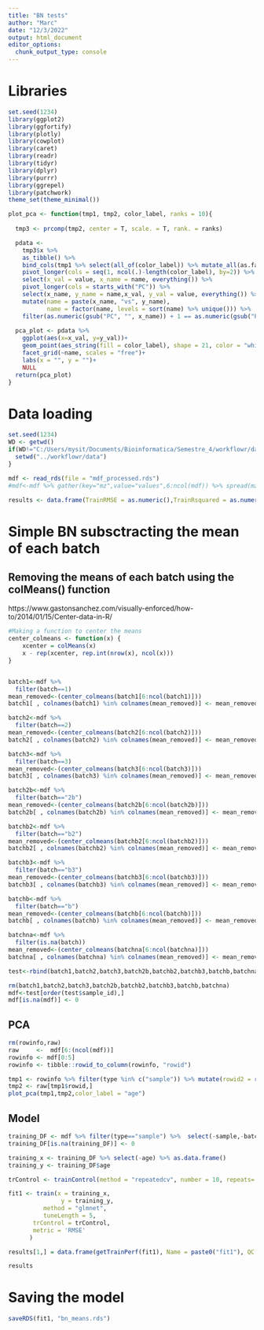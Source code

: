 ```yaml
---
title: "BN tests"
author: "Marc"
date: "12/3/2022"
output: html_document
editor_options: 
  chunk_output_type: console
---
```


# Libraries
```r
set.seed(1234)
library(ggplot2)
library(ggfortify)
library(plotly)
library(cowplot)
library(caret)
library(readr)
library(tidyr)
library(dplyr)
library(purrr)
library(ggrepel)
library(patchwork)
theme_set(theme_minimal())
```
```r
plot_pca <- function(tmp1, tmp2, color_label, ranks = 10){
  
  tmp3 <- prcomp(tmp2, center = T, scale. = T, rank. = ranks)

  pdata <- 
    tmp3$x %>% 
    as_tibble() %>% 
    bind_cols(tmp1 %>% select(all_of(color_label)) %>% mutate_all(as.factor)) %>% 
    pivot_longer(cols = seq(1, ncol(.)-length(color_label), by=2)) %>% 
    select(x_val = value, x_name = name, everything()) %>% 
    pivot_longer(cols = starts_with("PC")) %>% 
    select(x_name, y_name = name,x_val, y_val = value, everything()) %>%
    mutate(name = paste(x_name, "vs", y_name),
           name = factor(name, levels = sort(name) %>% unique())) %>% 
    filter(as.numeric(gsub("PC", "", x_name)) + 1 == as.numeric(gsub("PC", "", y_name)))
  
  pca_plot <- pdata %>% 
    ggplot(aes(x=x_val, y=y_val))+
    geom_point(aes_string(fill = color_label), shape = 21, color = "white")+
    facet_grid(~name, scales = "free")+
    labs(x = "", y = "")+
    NULL
  return(pca_plot)
}

```


# Data loading
```r
set.seed(1234)
WD <- getwd()
if(WD!="C:/Users/mysit/Documents/Bioinformatica/Semestre_4/workflowr/data"){
  setwd("../workflowr/data")
}

mdf <- read_rds(file = "mdf_processed.rds")
#mdf<-mdf %>% gather(key="mz",value="values",6:ncol(mdf)) %>% spread(mz,values)

results <- data.frame(TrainRMSE = as.numeric(),TrainRsquared = as.numeric(),TrainMAE = as.numeric(),method = as.character(),Name = as.character(),QC = as.character())
```

# Simple BN subsctracting the mean of each batch

## Removing the means of each batch using the colMeans() function

https://www.gastonsanchez.com/visually-enforced/how-to/2014/01/15/Center-data-in-R/
```r
#Making a function to center the means
center_colmeans <- function(x) {
    xcenter = colMeans(x)
    x - rep(xcenter, rep.int(nrow(x), ncol(x)))
}


batch1<-mdf %>% 
  filter(batch==1)
mean_removed<-(center_colmeans(batch1[6:ncol(batch1)]))
batch1[ , colnames(batch1) %in% colnames(mean_removed)] <- mean_removed

batch2<-mdf %>% 
  filter(batch==2)
mean_removed<-(center_colmeans(batch2[6:ncol(batch2)]))
batch2[ , colnames(batch2) %in% colnames(mean_removed)] <- mean_removed

batch3<-mdf %>% 
  filter(batch==3)
mean_removed<-(center_colmeans(batch3[6:ncol(batch3)]))
batch3[ , colnames(batch3) %in% colnames(mean_removed)] <- mean_removed

batch2b<-mdf %>% 
  filter(batch=="2b")
mean_removed<-(center_colmeans(batch2b[6:ncol(batch2b)]))
batch2b[ , colnames(batch2b) %in% colnames(mean_removed)] <- mean_removed

batchb2<-mdf %>% 
  filter(batch=="b2")
mean_removed<-(center_colmeans(batchb2[6:ncol(batchb2)]))
batchb2[ , colnames(batchb2) %in% colnames(mean_removed)] <- mean_removed

batchb3<-mdf %>% 
  filter(batch=="b3")
mean_removed<-(center_colmeans(batchb3[6:ncol(batchb3)]))
batchb3[ , colnames(batchb3) %in% colnames(mean_removed)] <- mean_removed

batchb<-mdf %>% 
  filter(batch=="b")
mean_removed<-(center_colmeans(batchb[6:ncol(batchb)]))
batchb[ , colnames(batchb) %in% colnames(mean_removed)] <- mean_removed

batchna<-mdf %>% 
  filter(is.na(batch))
mean_removed<-(center_colmeans(batchna[6:ncol(batchna)]))
batchna[ , colnames(batchna) %in% colnames(mean_removed)] <- mean_removed

test<-rbind(batch1,batch2,batch3,batch2b,batchb2,batchb3,batchb,batchna)

rm(batch1,batch2,batch3,batch2b,batchb2,batchb3,batchb,batchna)
mdf<-test[order(test$sample_id),]  
mdf[is.na(mdf)] <- 0
```

## PCA
```r
rm(rowinfo,raw)
raw     <-  mdf[6:(ncol(mdf))]
rowinfo <- mdf[0:5]
rowinfo <- tibble::rowid_to_column(rowinfo, "rowid")

tmp1 <- rowinfo %>% filter(type %in% c("sample")) %>% mutate(rowid2 = row_number())
tmp2 <- raw[tmp1$rowid,]
plot_pca(tmp1,tmp2,color_label = "age")
```

## Model
```r
training_DF <- mdf %>% filter(type=="sample") %>%  select(-sample,-batch,-type,-sample_id)
training_DF[is.na(training_DF)] <- 0

training_x <- training_DF %>% select(-age) %>% as.data.frame()
training_y <- training_DF$age

trControl <- trainControl(method = "repeatedcv", number = 10, repeats= 25, verboseIter = F, savePredictions = "final")

fit1 <- train(x = training_x, 
               y = training_y, 
          method = "glmnet",
          tuneLength = 5,
       trControl = trControl,
       metric = 'RMSE'
      )

results[1,] = data.frame(getTrainPerf(fit1), Name = paste0("fit1"), QC = "4th_root + PCA outlier removal + Bad features removal + QC and Bind samples + Mean BN")

results
```



# Saving the model
```r
saveRDS(fit1, "bn_means.rds")
```

